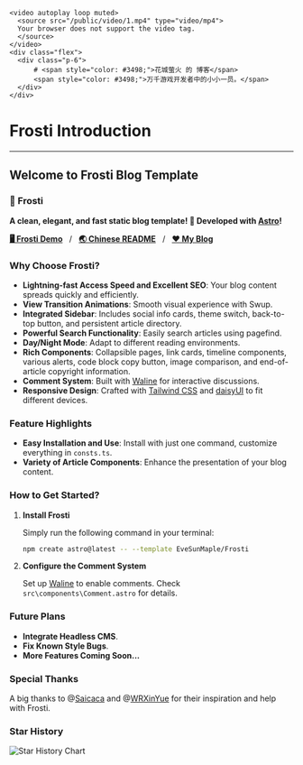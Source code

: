 


<BaseLayout title="Home">

  <BaseCard title="Home">

    <video autoplay loop muted>
      <source src="/public/video/1.mp4" type="video/mp4">
      Your browser does not support the video tag.
      </source>
    </video>
    <div class="flex">
      <div class="p-6">
          # <span style="color: #3498;">花城萤火 的 博客</span>
          <span style="color: #3498;">万千游戏开发者中的小小一员。</span>
      </div>
    </div>
  </BaseCard>


  <BaseCard title="Home" image="/index.webp">



# Frosti Introduction

---

## Welcome to Frosti Blog Template

### 🧊 Frosti

**A clean, elegant, and fast static blog template! 🚀 Developed with [Astro](https://astro.build/)!**

[**🖥️ Frosti Demo**](https://frosti.saroprock.com)&nbsp;&nbsp;&nbsp;/&nbsp;&nbsp;&nbsp;[**🌏 Chinese README**](https://github.com/EveSunMaple/Frosti/blob/main/README.zh-CN.md)&nbsp;&nbsp;&nbsp;/&nbsp;&nbsp;&nbsp;[**❤️ My Blog**](https://www.saroprock.com)

### Why Choose Frosti?

- **Lightning-fast Access Speed and Excellent SEO**: Your blog content spreads quickly and efficiently.
- **View Transition Animations**: Smooth visual experience with Swup.
- **Integrated Sidebar**: Includes social info cards, theme switch, back-to-top button, and persistent article directory.
- **Powerful Search Functionality**: Easily search articles using pagefind.
- **Day/Night Mode**: Adapt to different reading environments.
- **Rich Components**: Collapsible pages, link cards, timeline components, various alerts, code block copy button, image comparison, and end-of-article copyright information.
- **Comment System**: Built with [Waline](https://waline.js.org/) for interactive discussions.
- **Responsive Design**: Crafted with [Tailwind CSS](https://tailwindcss.com/) and [daisyUI](https://daisyui.com/) to fit different devices.

### Feature Highlights

- **Easy Installation and Use**: Install with just one command, customize everything in `consts.ts`.
- **Variety of Article Components**: Enhance the presentation of your blog content.

### How to Get Started?

1. **Install Frosti**

   Simply run the following command in your terminal:

   ```sh
   npm create astro@latest -- --template EveSunMaple/Frosti
   ```

2. **Configure the Comment System**

   Set up [Waline](https://waline.js.org/) to enable comments. Check `src\components\Comment.astro` for details.

### Future Plans

- **Integrate Headless CMS**.
- **Fix Known Style Bugs**.
- **More Features Coming Soon...**

### Special Thanks

A big thanks to @[Saicaca](https://github.com/saicaca) and @[WRXinYue](https://github.com/WRXinYue) for their inspiration and help with Frosti.

### Star History

![Star History Chart](https://api.star-history.com/svg?repos=EveSunMaple/Frosti&type=Date)


  </BaseCard>
</BaseLayout>
